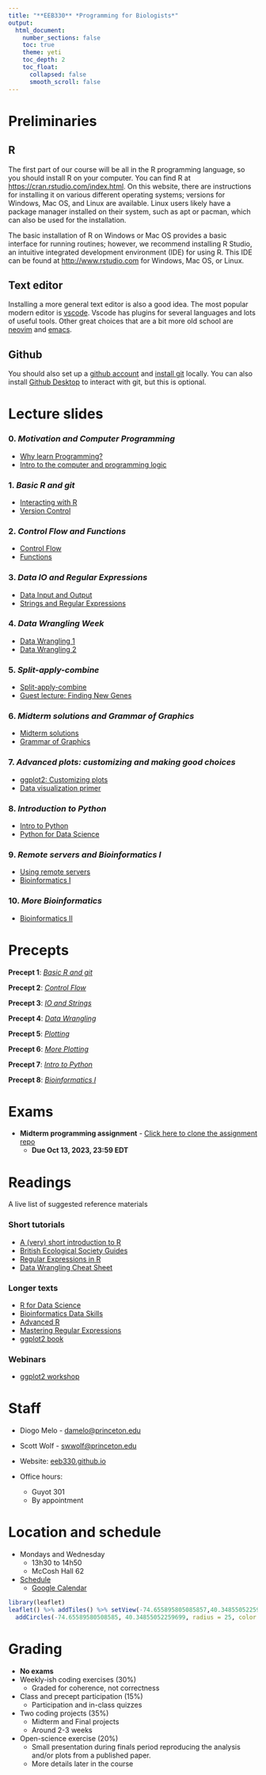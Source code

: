 ```yaml
---
title: "**EEB330** *Programming for Biologists*"
output:
  html_document:
    number_sections: false
    toc: true
    theme: yeti
    toc_depth: 2
    toc_float: 
      collapsed: false
      smooth_scroll: false
---
```


# Preliminaries

## R

The first part of our course will be all in the R programming language, so you should install R on your computer.
You can find R at [https://cran.rstudio.com/index.html](https://cran.rstudio.com/index.html).
On this website, there are instructions for installing it on various different operating systems; versions for Windows, Mac OS, and Linux are available.
Linux users likely have a package manager installed on their system, such as apt or pacman, which can also be used for the installation.

The basic installation of R on Windows or Mac OS provides a basic interface for running routines; however, we recommend installing R Studio, an intuitive integrated development environment (IDE) for using R.
This IDE can be found at [http://www.rstudio.com](https://posit.co/products/open-source/rstudio/) for Windows, Mac OS, or Linux.

## Text editor

Installing a more general text editor is also a good idea. The most popular modern editor is [vscode](https://code.visualstudio.com/). Vscode has plugins for several languages and lots of useful tools. Other great choices that are a bit more old school are [neovim](https://neovim.io/) and [emacs](https://www.gnu.org/software/emacs/). 

## Github

You should also set up a [github account](https://github.com/) and [install git](https://git-scm.com/book/en/v2/Getting-Started-Installing-Git) locally. You can also install [Github Desktop](https://docs.github.com/en/desktop/installing-and-configuring-github-desktop/installing-and-authenticating-to-github-desktop/installing-github-desktop) to interact with git, but this is optional.

# Lecture slides

### 0. *Motivation and Computer Programming*

+ [Why learn Programming?](slides/00_Why_Programming.html)
+ [Intro to the computer and programming logic](slides/01_Computer_programming.html)

### 1. *Basic R and git*

+ [Interacting with R](slides/02_BasicR.html)
+ [Version Control](slides/03_BasicGit.html)

### 2. *Control Flow and Functions*

+ [Control Flow](slides/04_ControlFlow.html)
+ [Functions](slides/05_Functions.html)

### 3. *Data IO and Regular Expressions*

+ [Data Input and Output](slides/06_DataIO.html)
+ [Strings and Regular Expressions](slides/07_RegularExpressions.html)

### 4. *Data Wrangling Week*

+ [Data Wrangling 1](slides/08_DataWrangling1.html)
+ [Data Wrangling 2](slides/09_DataWrangling2.html)

### 5. *Split-apply-combine*

+ [Split-apply-combine](slides/10_SplitApplyCombine.html)
+ [Guest lecture: Finding New Genes](https://github.com/caraweisman/abSENSE)

### 6. *Midterm solutions and Grammar of Graphics*

+ [Midterm solutions](midterm_solution.R)
+ [Grammar of Graphics](slides/12_GrammarOfGraphics.html)

### 7. *Advanced plots: customizing and making good choices*

+ [ggplot2: Customizing plots](slides/13_GrammarOfGraphics2.html)
+ [Data visualization primer](slides/14_MakingPlots.html)

### 8. *Introduction to Python*

+ [Intro to Python](slides/15_intro_to_python.slides.html)
+ [Python for Data Science](slides/16_intro_to_python_2.html)

### 9. *Remote servers and Bioinformatics I*

+ [Using remote servers](slides/17_WorkingServer.html)
+ [Bioinformatics I](https://docs.google.com/presentation/d/1RwM8ogvdqU8gt-G4PN_9mTq-3Dh0yzdQbNGD9UWPiMc/edit?usp=sharing)

### 10. *More Bioinformatics*

+ [Bioinformatics II](slides/19_pipeline_example.pptx)


# Precepts

**Precept 1**: [*Basic R and git*](slides/precepts/00_r_and_git.html)

**Precept 2**: [*Control Flow*](slides/precepts/01_control_flow.html)

**Precept 3**: [*IO and Strings*](slides/precepts/02_io_and_strings.html)

**Precept 4**: [*Data Wrangling*](slides/precepts/03_data_wrangling.html)

**Precept 5**: [*Plotting*](slides/precepts/04_plotting.html)

**Precept 6**: [*More Plotting*](slides/precepts/05_more_plotting.html)

**Precept 7**: [*Intro to Python*](slides/precepts/06_intro_to_python.html)

**Precept 8**: [*Bioinformatics I*](slides/precepts/07_bioinformatics.html)

# Exams

- **Midterm programming assignment** - [Click here to clone the assignment repo](https://classroom.github.com/a/LDOTNo85) 
  - **Due Oct 13, 2023, 23:59 EDT**

# Readings

A live list of suggested reference materials

### Short tutorials

- [A (very) short introduction to R](https://cran.r-project.org/doc/contrib/Torfs+Brauer-Short-R-Intro.pdf)
- [British Ecological Society Guides](https://www.britishecologicalsociety.org/publications/guides-to/)
- [Regular Expressions in R](https://r4ds.hadley.nz/regexps)
- [Data Wrangling Cheat Sheet](https://www.rstudio.com/wp-content/uploads/2015/02/data-wrangling-cheatsheet.pdf)

### Longer texts

- [R for Data Science](https://r4ds.hadley.nz/)
- [Bioinformatics Data Skills](https://vincebuffalo.com/book/)
- [Advanced R](https://adv-r.hadley.nz/)
- [Mastering Regular Expressions](http://regex.info/book.html)
- [ggplot2 book](https://ggplot2-book.org/)

### Webinars

- [ggplot2 workshop](https://www.youtube.com/watch?v=h29g21z0a68&ab_channel=ThomasLinPedersen)

# Staff 

- Diogo Melo - [damelo@princeton.edu](damelo@princeton.edu)
- Scott Wolf - [swwolf@princeton.edu](swwolf@princeton.edu)

- Website: [eeb330.github.io](http://eeb330.github.io)

- Office hours:
  - Guyot 301
  - By appointment
  
# Location and schedule

- Mondays and Wednesday 
  - 13h30 to 14h50
  - McCosh Hall 62
  
- [Schedule](schedule.html)
  - [Google Calendar](https://calendar.google.com/calendar/u/0?cid=NTY0MjgxMDI1NjFlYWQ4MWY4NDI2NGQyMzQ3Mzg2OGNkYTVhNDA0YzY1MmNmNzI0ZWU5YjBhNWZhYzYwZTZkYkBncm91cC5jYWxlbmRhci5nb29nbGUuY29t)

```r
library(leaflet)
leaflet() %>% addTiles() %>% setView(-74.655895805085857,40.34855052259699, zoom = 20) %>% 
  addCircles(-74.65589580508585, 40.34855052259699, radius = 25, color = "#03F", weight = 3)
```

# Grading

  - **No exams**
  - Weekly-ish coding exercises (30%)
    - Graded for coherence, not correctness

  - Class and precept participation (15%)
    - Participation and in-class quizzes

  - Two coding projects (35%)
    - Midterm and Final projects
    - Around 2-3 weeks 

  - Open-science exercise (20%)
    - Small presentation during finals period reproducing the analysis and/or plots from a published paper. 
    - More details later in the course